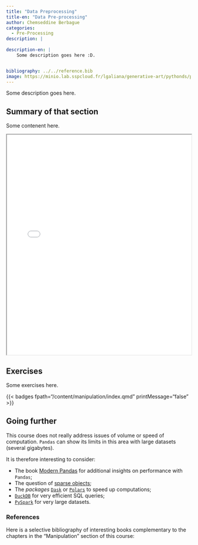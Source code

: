 ```yaml
---
title: "Data Preprocessing"
title-en: "Data Pre-processing"
author: Chemseddine Berbague
categories:
  - Pre-Processing
description: |
  
description-en: |
    Some description goes here :D.


bibliography: ../../reference.bib
image: https://minio.lab.sspcloud.fr/lgaliana/generative-art/pythonds/panda.png
---
```



::: {.content-visible when-profile="en"}

Some description goes here.
:::


::: {.content-visible when-profile="en"}

## Summary of that section {.unnumbered}

Some contenent here.

:::

<iframe src="/pdfs/courses/fds/lectures/chapter_2.pdf" width="100%" height="600px"></iframe>


::: {.content-visible when-profile="en"}

## Exercises {.unnumbered}

Some exercises here.

:::


{{< badges
    fpath="/content/manipulation/index.qmd"
    printMessage="false"
>}}



::: {.content-visible when-profile="en"}

## Going further {.unnumbered}

This course does not really address issues of volume or speed of 
computation. 
`Pandas` can show its limits in this area with large datasets
(several gigabytes).

It is therefore interesting to consider:

* The book [Modern Pandas](https://tomaugspurger.github.io/modern-1-intro.html)
for additional insights on performance with `Pandas`;
* The question of
[sparse objects](https://chrisalbon.com/machine_learning/vectors_matrices_and_arrays/create_a_sparse_matrix/);
* The _packages_ [`Dask`](https://dask.org/) or [`Polars`](https://ssphub.netlify.app/post/polars/) to speed up computations;
* [`DuckDB`](https://duckdb.org/docs/api/python/overview.html) for very efficient SQL queries;
* [`PySpark`](https://spark.apache.org/docs/latest/api/python/index.html) for very large datasets.

:::



::: {.content-visible when-profile="en"}

### References {.unnumbered}

Here is a selective bibliography of interesting books
complementary to the chapters in the "Manipulation" section of this course:

:::

::: {#refs}
:::
